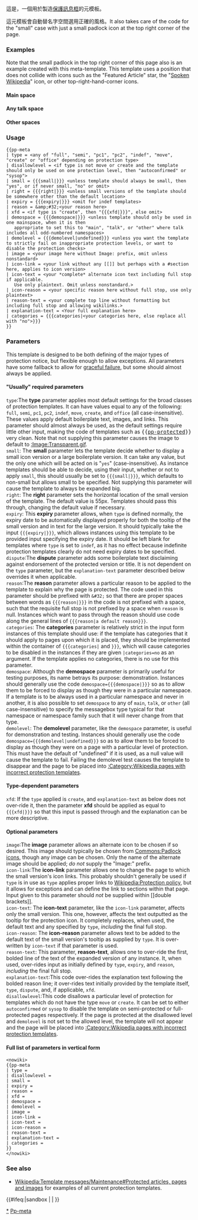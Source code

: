 {{Documentation subpage}}
<includeonly>{{缺乏中文說明}}{{Intricate template}}</includeonly>
<!-- EDIT TEMPLATE DOCUMENTATION BELOW THIS LINE -->
這是{{tl|pp-meta}}，一個用於製造[[Wikipedia:模板消息/维护#受到保護的文章、頁面和圖片|保護訊息框]]的元模板。

這元模板會自動替名字空間選用正確的風格。It also takes care of the code for the "small" case with just a small padlock icon at the top right corner of the page.

=== Examples ===
Note that the small padlock in the top right corner of this page also is an example created with this meta-template. This template uses a position that does not collide with icons such as the "Featured Article" star, the "[[Wikipedia:WikiProject Spoken Wikipedia|Spoken Wikipedia]]" icon, or other top-right-hand-corner icons.

==== Main space ====
{{pp-protected|demospace=main|demolevel=sysop|categories=no}}

==== Any talk space ====
{{pp-protected|demospace=talk|demolevel=sysop|categories=no|small=no}}

==== Other spaces ====
{{pp-protected|demospace=other|demolevel=sysop|categories=no}}

=== Usage ===

<pre style="white-space: pre-wrap;">{{pp-meta
| type = <any of "full", "semi", "pc1", "pc2", "indef", "move", "create" or "office" depending on protection type>
| disallowlevel = <if type is not move or create and the template should only be used on one protection level, then "autoconfirmed" or "sysop">
| small = {{{small|}}} <unless template should always be small, then "yes", or if never small, "no" or omit>
| right = {{{right|}}} <unless small versions of the template should be somewhere other than the default location>
| expiry = {{{expiry|}}} <omit for indef templates>
| reason = &amp;#32;<your reason here>
| xfd = <if type is "create", then "{{{xfd|}}}", else omit>
| demospace = {{{demospace|}}} <unless template should only be used in one mainspace, when it is then
   appropriate to set this to "main", "talk", or "other" where talk includes all odd-numbered namespaces>
| demolevel = {{{demolevel|undefined}}} <unless you want the template to strictly fail on inappropriate protection levels, or want to disable the protection checks>
| image = <your image here without Image: prefix, omit unless nonstandard>
| icon-link = <your link without any [[]] but perhaps with a #section here, applies to icon version>
| icon-text = <your *complete* alternate icon text including full stop if applicable.
   Use only plaintext. Omit unless nonstandard.>
| icon-reason = <your specific reason here without full stop, use only plaintext>
| reason-text = <your complete top line without formatting but including full stop and allowing wikilinks.>
| explanation-text = <Your full explanation here>
| categories = {{{categories|<your categories here, else replace all with "no">}}}
}}</pre>

=== Parameters ===
This template is designed to be both defining of the major types of protection notice, but flexible enough to allow exceptions. All parameters have some fallback to allow for [[fault-tolerant system|graceful failure]], but some should almost always be applied.

===="Usually" required parameters====
;<code>type</code>:The '''type''' parameter applies most default settings for the broad classes of protection templates. It can have values equal to any of the following: <code>full</code>, <code>semi</code>, <code>pc1</code>, <code>pc2</code>, <code>indef</code>, <code>move</code>, <code>create</code>, and <code>office</code> (all case-insensitive). These values apply default boilerplate text, images, and links. This parameter should almost always be used, as the default settings require little other input, making the code of templates such as <span style="font-family:monospace;"><nowiki>{{</nowiki>[[Template:Pp-protected|pp-protected]]<nowiki>}}</nowiki></span> very clean. Note that not supplying this parameter causes the image to default to [[:Image:Transparent.gif]].
;<code>small</code>: The '''small''' parameter lets the template decide whether to display a small icon version or a large boilerplate version. It can take any value, but the only one which will be acted on is "<code>yes</code>" (case-insensitive). As instance templates should be able to decide, using their input, whether or not to apply <code>small</code>, this should usually be set to <code><nowiki>{{{small|}}}</nowiki></code>, which defaults to non-small but allows small to be specified. Not supplying this parameter will cause the template to always be expanded big.
;<code>right</code>: The '''right''' parameter sets the horizontal location of the small version of the template. The default value is 55px. Templates should pass this through, changing the default value if necessary.
;<code>expiry</code>: This '''expiry''' parameter allows, when <code>type</code> is defined normally, the expiry date to be automatically displayed properly for both the tooltip of the small version and in text for the large version. It should typically take the input <code><nowiki>{{{expiry|}}}</nowiki></code>, which allows instances using this template to be provided input specifying the expiry date. It should be left blank for templates where <code>type</code> is set to <code>indef</code>, as it has no effect because indefinite protection templates clearly do not need expiry dates to be specified.
;<code>dispute</code>:The '''dispute''' parameter adds some boilerplate text disclaiming against endorsement of the protected version or title. It is not dependent on the <code>type</code> parameter, but the <code>explanation-text</code> parameter described below overrides it when applicable.
;<code>reason</code>:The '''reason''' parameter allows a particular reason to be applied to the template to explain why the page is protected. The code used in this parameter should be prefixed with <code>&amp;#32;</code> so that there are proper spaces between words as <code><nowiki>{{{reason|}}}</nowiki></code> in the code is not prefixed with a space, such that the requisite full stop is not prefixed by a space when <code>reason</code> is null. Instances which want to pass through the reason should use code along the general lines of <code><nowiki>{{{reason|a default reason}}}</nowiki></code>.
;<code>categories</code>: The '''categories''' parameter is relatively strict in the input form instances of this template should use: if the template has categories that it should apply to pages upon which it is placed, they should be implemented within the container of <code><nowiki>{{{categories|</nowiki></code> and <code><nowiki>}}}</nowiki></code>, which will cause categories to be disabled in the instances if they are given <code>|categories=no</code> as an argument. If the template applies no categories, there is no use for this parameter.
;<code>demospace</code>: Although the '''demospace''' parameter is primarily useful for testing purposes, its name betrays its purpose: demonstration. Instances should generally use the code <code>demospace=<nowiki>{{{demospace|}}}</nowiki></code> so as to allow them to be forced to display as though they were in a particular namespace. If a template is to be always used in a particular namespace and never in another, it is also possible to set <code>demospace</code> to any of <code>main</code>, <code>talk</code>, or <code>other</code> (all case-insensitive) to specify the messagebox type typical for that namespace or namespace family such that it will never change from that type.
;<code>demolevel</code>: The '''demolevel''' parameter, like the <code>demospace</code> parameter, is useful for demonstration and testing. Instances should generally use the code <code>demospace=<nowiki>{{{demolevel|undefined}}}</nowiki></code> so as to allow them to be forced to display as though they were on a page with a particular level of protection. This must have the default of "undefined" if it is used, as a null value will cause the template to fail. Failing the demolevel test causes the template to disappear and the page to be placed into [[:Category:Wikipedia pages with incorrect protection templates]].

====Type-dependent parameters====
;<code>xfd</code>: If the <code>type</code> applied is <code>create</code>, and <code>explanation-text</code> as below does not over-ride it, then the parameter '''xfd''' should be applied as equal to <code><nowiki>{{{xfd|}}}</nowiki></code> so that this input is passed through and the explanation can be more descriptive.

====Optional parameters====
;<code>image</code>:The '''image''' parameter allows an alternate icon to be chosen if so desired. This image should typically be chosen from [[Commons:Padlock icons]], though any image can be chosen. Only the name of the alternate image should be applied; ''do not'' supply the "Image:" prefix.
;<code>icon-link</code>:The '''icon-link''' parameter allows one to change the page to which the small version's icon links. This probably shouldn't generally be used if <code>type</code> is in use as <code>type</code> applies proper links to [[Wikipedia:Protection policy]], but it allows for exceptions and can define the link to sections within that page. Input given to this parameter should ''not'' be supplied within <nowiki>[[double brackets]]</nowiki>.
;<code>icon-text</code>: The '''icon-text''' parameter, like the <code>icon-link</code> parameter, affects only the small version. This one, however, affects the text outputted as the tooltip for the protection icon. It completely replaces, when used, the default text and any specified by <code>type</code>, ''including'' the final full stop.
;<code>icon-reason</code>: The '''icon-reason''' parameter allows text to be added to the default text of the small version's tooltip as supplied by <code>type</code>. It is over-written by <code>icon-text</code> if that parameter is used.
;<code>reason-text</code>: This parameter, '''reason-text''', allows one to over-ride the first, bolded line of the text of the expanded version of any instance. It, when used, over-rides input as initially defined by <code>type</code>, <code>expiry</code>, and <code>reason</code>, ''including'' the final full stop.
;<code>explanation-text</code>:This code over-rides the explanation text following the bolded reason line; it over-rides text initially provided by the template itself, <code>type</code>, <code>dispute</code>, and, if applicable, <code>xfd</code>.
;<code>disallowlevel</code>:This code disallows a particular level of protection for templates which do not have the type <code>move</code> or <code>create</code>. It can be set to either <code>autoconfirmed</code> or <code>sysop</code> to disable the template on semi-protected or full-protected pages respectively. If the page is protected at the disallowed level and <code>demolevel</code> is not set to the allowed level, the template will not appear and the page will be placed into [[:Category:Wikipedia pages with incorrect protection templates]].

====Full list of parameters in vertical form====
<pre><nowiki>
{{pp-meta
| type =
| disallowlevel =
| small =
| expiry =
| reason =
| xfd =
| demospace =
| demolevel =
| image =
| icon-link =
| icon-text =
| icon-reason =
| reason-text =
| explanation-text =
| categories =
}}
</nowiki></pre>

=== See also ===
* [[Wikipedia:Template messages/Maintenance#Protected articles, pages and images]] for examples of all current protection templates.

{{Protection templates}}
 	
<includeonly>{{#ifeq:{{SUBPAGENAME}}|sandbox |
| <!-- ADD CATEGORIES BELOW THIS LINE, PLEASE: -->
[[Category:條目訊息模板|{{PAGENAME}}]]
[[Category:討論訊息模板|{{PAGENAME}}]]
[[Category:保護模板|*]]
[[Category:維基百科元模板|Pp-meta]]
}}</includeonly>